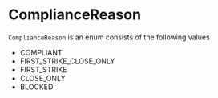 # ComplianceReason

`ComplianceReason` is an enum consists of the following values

- COMPLIANT
- FIRST_STRIKE_CLOSE_ONLY
- FIRST_STRIKE
- CLOSE_ONLY
- BLOCKED
